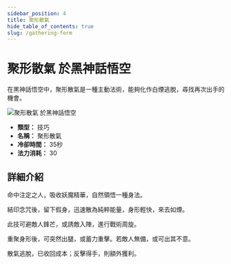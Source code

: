 ```yaml
---
sidebar_position: 4
title: 聚形散氣
hide_table_of_contents: true
slug: /gathering-form
---
```


# 聚形散氣 於黑神話悟空

在黑神話悟空中，聚形散氣是一種主動法術，能夠化作白煙逃脫，尋找再次出手的機會。

<img
    src="https://image.informedainews.com/jxsq.gif"
    alt="聚形散氣 於黑神話悟空"
/>

- **類型：** 技巧
- **名稱：** 聚形散氣
- **冷卻時間：** 35秒
- **法力消耗：** 30

## 詳細介紹

命中注定之人，吸收妖魔精華，自然領悟一種身法。

結印念咒後，留下假身，迅速散為純粹能量，身形輕快，來去如煙。

此技可避敵人鋒芒，或誘敵入陣，進行戰術周旋。

重聚身形後，可突然出腿，或蓄力重擊。若敵人無備，或可出其不意。

散氣逃脫，已收回成本；反擊得手，則額外獲利。